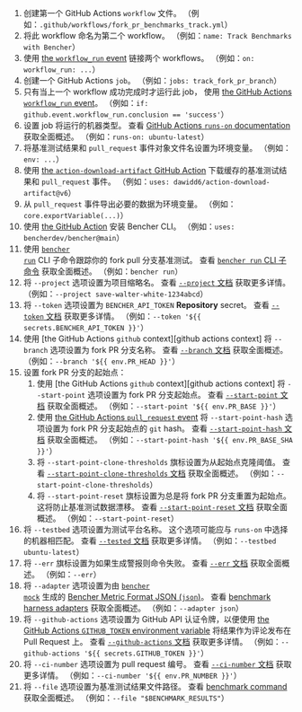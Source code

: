 
<PullRequestsForkTrackCode />

1. 创建第一个 GitHub Actions `workflow` 文件。
   （例如：`.github/workflows/fork_pr_benchmarks_track.yml`）
2. 将此 workflow 命名为第二个 workflow。
   （例如：`name: Track Benchmarks with Bencher`）
3. 使用 [the `workflow_run` event][github actions workflow_run] 链接两个 workflows。
   （例如：`on: workflow_run: ...`）
4. 创建一个 GitHub Actions `job`。
   （例如：`jobs: track_fork_pr_branch`）
5. 只有当上一个 workflow 成功完成时才运行此 job，
   使用 [the GitHub Actions `workflow_run` event][github actions workflow_run]。
   （例如：`if: github.event.workflow_run.conclusion == 'success'`）
6. 设置 job 将运行的机器类型。
   查看 [GitHub Actions `runs-on` documentation][github actions runs-on] 获取全面概述。
   （例如：`runs-on: ubuntu-latest`）
7. 将基准测试结果和 `pull_request` 事件对象文件名设置为环境变量。
   （例如：`env: ...`）
8. 使用 [the `action-download-artifact` GitHub Action][action download artifact] 下载缓存的基准测试结果和 `pull_request` 事件。
   （例如：`uses: dawidd6/action-download-artifact@v6`）
9. 从 `pull_request` 事件导出必要的数据为环境变量。
   （例如：`core.exportVariable(...)`）
10. 使用 [the GitHub Action][bencher cli github action] 安装 Bencher CLI。
    （例如：`uses: bencherdev/bencher@main`）
11. 使用 <code><a href="/zh/docs/explanation/bencher-run/">bencher run</a></code> CLI 子命令跟踪你的 fork pull 分支基准测试。
    查看 [`bencher run` CLI 子命令][bencher run] 获取全面概述。
    （例如：`bencher run`）
12. 将 `--project` 选项设置为项目缩略名。
    查看 [`--project` 文档][project option] 获取更多详情。
    （例如：`--project save-walter-white-1234abcd`）
13. 将 `--token` 选项设置为 `BENCHER_API_TOKEN` **Repository** secret。
    查看 [`--token` 文档][token option] 获取更多详情。
    （例如：`--token '${{ secrets.BENCHER_API_TOKEN }}'`）
14. 使用 [the GitHub Actions `github` context][github actions context] 将 `--branch` 选项设置为 fork PR 分支名称。
    查看 [`--branch` 文档][branch option] 获取全面概述。
    （例如：`--branch '${{ env.PR_HEAD }}'`）
15. 设置 fork PR 分支的起始点：
    1. 使用 [the GitHub Actions `github` context][github actions context] 将 `--start-point` 选项设置为 fork PR 分支起始点。
       查看 [`--start-point` 文档][start point] 获取全面概述。
       （例如：`--start-point '${{ env.PR_BASE }}'`）
    2. 使用 [the GitHub Actions `pull_request` event][github action pull_request] 将 `--start-point-hash` 选项设置为 fork PR 分支起始点的 `git` hash。
       查看 [`--start-point-hash` 文档][start point hash] 获取全面概述。
       （例如：`--start-point-hash '${{ env.PR_BASE_SHA }}'`）
    3. 将 `--start-point-clone-thresholds` 旗标设置为从起始点克隆阈值。
       查看 [`--start-point-clone-thresholds` 文档][start point clone thresholds] 获取全面概述。
       （例如：`--start-point-clone-thresholds`）
    4. 将 `--start-point-reset` 旗标设置为总是将 fork PR 分支重置为起始点。
       这将防止基准测试数据漂移。
       查看 [`--start-point-reset` 文档][start point reset] 获取全面概述。
       （例如：`--start-point-reset`）
16. 将 `--testbed` 选项设置为测试平台名称。
    这个选项可能应与 `runs-on` 中选择的机器相匹配。
    查看 [`--tested` 文档][testbed option] 获取更多详情。
    （例如：`--testbed ubuntu-latest`）
17. 将 `--err` 旗标设置为如果生成警报则命令失败。
    查看 [`--err` 文档][alert err] 获取全面概述。
    （例如：`--err`）
18. 将 `--adapter` 选项设置为由 <code><a href="/zh/docs/reference/bencher-metric-format/#bencher-mock">bencher mock</a></code> 生成的 [Bencher Metric Format JSON (`json`)][bmf]。
    查看 [benchmark harness adapters][adapter json] 获取全面概述。
    （例如：`--adapter json`）
19. 将 `--github-actions` 选项设置为 GitHub API 认证令牌，以便使用 [the GitHub Actions `GITHUB_TOKEN` environment variable][github token] 将结果作为评论发布在 Pull Request 上。
    查看 [`--github-actions` 文档][github actions option] 获取更多详情。
    （例如：`--github-actions '${{ secrets.GITHUB_TOKEN }}'`）
20. 将 `--ci-number` 选项设置为 pull request 编号。
    查看 [`--ci-number` 文档][ci number option] 获取更多详情。
    （例如：`--ci-number '${{ env.PR_NUMBER }}'`）
21. 将 `--file` 选项设置为基准测试结果文件路径。
    查看 [benchmark command][command argument] 获取全面概述。
    （例如：`--file "$BENCHMARK_RESULTS"`）

[github actions workflow_run]: https://docs.github.com/en/actions/using-workflows/events-that-trigger-workflows#workflow_run
[github actions runs-on]: https://docs.github.com/en/actions/using-workflows/workflow-syntax-for-github-actions#jobsjob_idruns-on
[action download artifact]: https://github.com/dawidd6/action-download-artifact
[bencher cli github action]: https://github.com/marketplace/actions/bencher-cli
[github action pull_request]: https://docs.github.com/en/webhooks/webhook-events-and-payloads#pull_request
[github token]: https://docs.github.com/en/actions/security-guides/automatic-token-authentication

[bencher run]: /zh/docs/explanation/bencher-run/
[project option]: /zh/docs/explanation/bencher-run/#--project-project
[token option]: /zh/docs/explanation/bencher-run/#--token-token
[branch option]: /zh/docs/explanation/branch-selection/#--branch-branch
[start point]: /zh/docs/explanation/branch-selection/#--start-point-branch
[start point hash]: /zh/docs/explanation/branch-selection/#--start-point-hash-hash
[start point clone thresholds]: /zh/docs/explanation/branch-selection/#--start-point-clone-thresholds
[start point reset]: /zh/docs/explanation/branch-selection/#--start-point-reset
[testbed option]: /zh/docs/explanation/bencher-run/#--testbed-testbed
[alert err]: /zh/docs/explanation/thresholds/#--err
[bmf]: /zh/docs/reference/bencher-metric-format/
[adapter json]: /zh/docs/explanation/adapters/#-json
[github actions option]: /zh/docs/explanation/bencher-run/#--github-actions-github_token
[ci number option]: /zh/docs/explanation/bencher-run/#--ci-id-id
[command argument]: /zh/docs/explanation/bencher-run/#benchmark-command